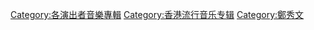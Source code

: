 [[Category:各演出者音樂專輯|Category:各演出者音樂專輯]]
[[Category:香港流行音乐专辑|Category:香港流行音乐专辑]]
[[Category:鄭秀文|Category:鄭秀文]]